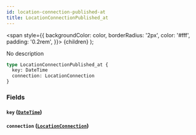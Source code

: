 ```yaml
---
id: location-connection-published-at
title: LocationConnectionPublished_at
---
```


<span
style={{
      backgroundColor: color,
      borderRadius: '2px',
      color: '#fff',
      padding: '0.2rem',
    }}>
{children}
</span>
);

No description

```graphql
type LocationConnectionPublished_at {
  key: DateTime
  connection: LocationConnection
}
```

### Fields

#### `key` ([`DateTime`](/v1/scalars/date-time))

#### `connection` ([`LocationConnection`](/v1/objects/location-connection))

